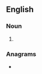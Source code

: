 ==English==

===Noun===
{{head|en|noun plural form}}

# {{plural of|mastic|lang=en}}

===Anagrams===
* {{anagrams|en|a=acimsst|Stimacs|castism|misacts|miscast}}